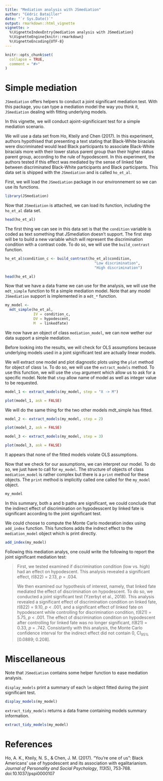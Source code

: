 ```yaml
---
title: "Mediation analysis with JSmediation"
author: "Cédric Batailler"
date: "`r Sys.Date()`"
output: rmarkdown::html_vignette
vignette: >
  %\VignetteIndexEntry{mediation analysis with JSmediation}
  %\VignetteEngine{knitr::rmarkdown}
  %\VignetteEncoding{UTF-8}
---
```


```r
knitr::opts_chunk$set(
  collapse = TRUE,
  comment = "#>"
)
```

# Simple mediation

`JSmediation` offers helpers to conduct a joint significant mediation test. 
With this package, you can type a mediation model the way you think it, 
`JSmediation` dealing with fitting underlying models.

In this vignette, we will conduct ajoint-significicant test for a simple 
mediation scenario.

We will use a data set from Ho, Kteily and Chen (2017). In this experiment, 
authors hypothised that presenting a text stating that Black-White biracials 
were discriminated would lead Black participants to associate Black-White 
biracials more with their lower status parent group than their higher status 
parent group, according to the rule of hypodescent. In this experiment, the 
authors tested if this effect was mediated by the sense of linked fate between 
discriminated Black-White participants and Black participants. This data set 
is shipped with the `JSmediation` and is called `ho_et_al`.

First, we will load the `JSmediation` package in our environnement so we can use
its functions.

```r
library(JSmediation)
```

Now that `JSmediation` is attached, we can load its function, including the 
`ho_et_al` data set.

```r
head(ho_et_al)
```

The first thing we can see in this data set is that the `condition` variable is
coded as text something that JSmediation doesn't support. The first step  will 
be to build a new variable which will represent the discrimination
condition with a contrast code. To do so, we will use the `build_contrast` 
function.

```r
ho_et_al$condition_c <- build_contrast(ho_et_al$condition,
                                         "Low discrimination",
                                         "High discrimination")

head(ho_et_al)
```

Now that we have a data frame we can use for the analysis, we will use the 
`mdt_simple` function to fit a simple mediation model. Note that any model 
`JSmediation` support is implemented in a `mdt_*` function.

```r
my_model <- 
  mdt_simple(ho_et_al,
             IV = condition_c,
             DV = hypodescent,
             M  = linkedfate)
```

We now have an object of class `mediation_model`, we can now wether our data 
support a simple mediation. 

Before looking into the results, we will check for OLS assumptions because 
underlying models used in a joint significant test are actually linear models.

We will extract one model and plot diagnostic plots using the `plot` method for 
object of class `lm`. To do so, we will use the `extract_models` method. To use
this function, we will use the `step` argument which allow us to ask for a 
specific model. Note that `step` allow name of model as well as integer value
to be requested.

```r
model_1 <- extract_models(my_model, step = "X -> M")

plot(model_1, ask = FALSE)
```

We will do the same thing for the two other models mdt_simple has fitted.

```r
model_2 <- extract_models(my_model, step = 2)

plot(model_2, ask = FALSE)
```

```r
model_3 <- extract_models(my_model, step = 3)

plot(model_3, ask = FALSE)
```

It appears that none of the fitted models violate OLS assumptions.

Now that we check for our assumptions, we can interpret our model. To do so,
we just have to call for `my_model`. The structure of objects of class 
`mediation_model` is rather complex but there is a `print` method for these
objects. The `print` method is implicitly called one called for the `my_model`
object.

```r
my_model
```

In this summary, both a and b paths are significant, we could conclude that 
the indirect effect of discrimination on hypodesscent by linked fate is 
significant according to the joint significant test. 

We could choose to compute the Monte Carlo moderation index using `add_index` 
function. This functions adds the indrect effect to the `mediation_model` 
object which is print directly.

```r
add_index(my_model)
```

Following this mediation analys, one could write the following to report the
joint significant mediation test:

> First, we tested examined if  discrimination condition (low vs. high) had an
> effect on hypodescent. This analysis revealed a significant effect, 
> _t_(822) = 2.13, _p_ = .034.
>
> We then examined our hypothesis of interest, namely, that linked fate 
> mediated the effect of discrimination on hypodescent. To do so, we 
> conducted a joint significant test (Yzerbyt et al., 2018). This analysis
> revealed a significant effect of discrimination condition on linked fate,
> _t_(822) = 9.10, _p_ < .001, and a significant effect of linked fate on 
> hypodescent while controlling for discrimination condition, 
> _t_(821) = 5.75, _p_ < .001. The effect of discrimination condition on 
> hypodescent after controlling for linked fate was no longer significant, 
> _t_(821) = 0.33, _p_ = .742.
> Consistantly with this analysis, the Monte Carlo confidence interval for the
> indirect effect did not contain 0, CI<sub>95%</sub> [0.0889; 0.208].

# Miscellaneous

Note that `JSmediation` contains some helper function to ease mediation 
analysis.

`display_models` print a summary of each `lm` object fitted during the joint 
significant test.

```r
display_models(my_model)
```


`extract_tidy_models` returns a data frame containing models summary 
information.

```r
extract_tidy_models(my_model)
```

# References 

Ho, A. K., Kteily, N. S., & Chen, J. M. (2017). “You’re one of us”: Black Americans’ use of hypodescent and its association with egalitarianism. _Journal of Personality and Social Psychology_, _113_(5), 753‑768. doi:10.1037/pspi0000107
